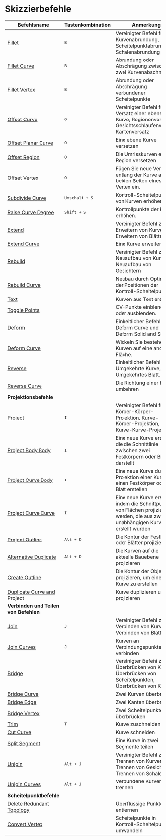 # Skizzierbefehle

| Befehlsname                                                        | Tastenkombination       | Anmerkung                                                                                                                          |
| ------------------------------------------------------------------ | ----------------------- | ---------------------------------------------------------------------------------------------------------------------------------- |
| [Fillet](/sketch/fillet)                                           | <kbd>B</kbd>            | Vereinigter Befehl für Kurvenabrundung, Scheitelpunktabrundung, Schalenabrundung                                                   |
| [Fillet Curve](/sketch/fillet-curve)                               | <kbd>B</kbd>            | Abrundung oder Abschrägung zwischen zwei Kurvenabschnitten                                                                         |
| [Fillet Vertex](/sketch/fillet-vertex)                             | <kbd>B</kbd>            | Abrundung oder Abschrägung verbundener Scheitelpunkte                                                                              |
| [Offset Curve](/sketch/offset-curve)                               | <kbd>O</kbd>            | Vereinigter Befehl für Versatz einer ebenen Kurve, Regionenversatz, Gesichtsschlaufenversatz, Kantenversatz                        |
| [Offset Planar Curve](/sketch/offset-planar-curve)                 | <kbd>O</kbd>            | Eine ebene Kurve versetzen                                                                                                         |
| [Offset Region](/sketch/offset-region)                             | <kbd>O</kbd>            | Die Umrisskurven einer Region versetzen                                                                                            |
| [Offset Vertex](/sketch/offset-vertex)                             | <kbd>O</kbd>            | Fügen Sie neue Vertizes entlang der Kurve auf beiden Seiten eines Vertex ein.                                                      |
| [Subdivide Curve](/sketch/subdivide-curve)                         | <kbd>Umschalt + S</kbd> | Kontroll-Scheitelpunkte von Kurven erhöhen                                                                                         |
| [Raise Curve Degree](/sketch/raise-curve-degree)                   | <kbd>Shift + S</kbd>    | Kontrollpunkte der Kurve erhöhen.                                                                                                  |
| [Extend](/sketch/extend)                                           |                         | Vereinigter Befehl zum Erweitern von Kurven, Erweitern von Blättern                                                                |
| [Extend Curve](/sketch/extend-curve)                               |                         | Eine Kurve erweitern                                                                                                               |
| [Rebuild](/solid/rebuild)                                         |                         | Vereinigter Befehl zum Neuaufbau von Kurven, Neuaufbau von Gesichtern                                                              |
| [Rebuild Curve](/sketch/rebuild-curve)                             |                         | Neubau durch Optimieren der Positionen der Kontroll-Scheitelpunkte                                                                 |
| [Text](/sketch/text)                                               |                         | Kurven aus Text erstellen                                                                                                          |
| [Toggle Points](/sketch/toggle-points)                             |                         | CV-Punkte einblenden oder ausblenden.                                                                                              |
| [Deform](/sketch/deform)                                           |                         | Einheitlicher Befehl für Deform Curve und Deform Solid and Sheet.                                                                  |
| [Deform Curve](/sketch/deform-sketch)                              |                         | Wickeln Sie bestehende Kurven auf eine andere Fläche.                                                                              |
| [Reverse](/sketch/reverse)                                         |                         | Einheitlicher Befehl für Umgekehrte Kurve, Umgekehrtes Blatt.                                                                      |
| [Reverse Curve](/sketch/reverse-curve)                             |                         | Die Richtung einer Kurve umkehren                                                                                                  |
| **Projektionsbefehle**                                             |                         |                                                                                                                                    |
| [Project](/sketch/project)                                         | <kbd>I</kbd>            | Vereinigter Befehl für Körper-Körper-Projektion, Kurve-Körper-Projektion, Kurve-Kurve-Projektion                                   |
| [Project Body Body](/sketch/project-body-body)                     | <kbd>I</kbd>            | Eine neue Kurve erstellen, die die Schnittlinie zwischen zwei Festkörpern oder Blättern darstellt                                  |
| [Project Curve Body](/sketch/project-curve-body)                   | <kbd>I</kbd>            | Eine neue Kurve durch Projektion einer Kurve auf einen Festkörper oder ein Blatt erstellen                                         |
| [Project Curve Curve](/sketch/project-curve-curve)                 | <kbd>I</kbd>            | Eine neue Kurve erstellen, indem die Schnittpunkte von Flächen projiziert werden, die aus zwei unabhängigen Kurven erstellt wurden |
| [Project Outline](/sketch/project-outline)                         | <kbd>Alt + D</kbd>      | Die Kontur der Festkörper oder Blätter projizieren                                                                                 |
| [Alternative Duplicate](/sketch/alternative-duplicate)             | <kbd>Alt + D</kbd>      | Die Kurven auf die aktuelle Bauebene projizieren                                                                                   |
| [Create Outline](/sketch/create-outline)                           |                         | Die Kontur der Objekte projizieren, um eine 3D-Kurve zu erstellen                                                                  |
| [Duplicate Curve and Project](/sketch/duplicate-curve-and-project) |                         | Kurve duplizieren und projizieren                                                                                                  |
| **Verbinden und Teilen von Befehlen**                              |                         |                                                                                                                                    |
| [Join](/sketch/join)                                               | <kbd>J</kbd>            | Vereinigter Befehl zum Verbinden von Kurven, Verbinden von Blättern                                                                |
| [Join Curves](/sketch/join-curves)                                 | <kbd>J</kbd>            | Kurven an Verbindungspunkten verbinden                                                                                             |
| [Bridge](/sketch/bridge)                                           |                         | Vereinigter Befehl zum Überbrücken von Kurven, Überbrücken von Scheitelpunkten, Überbrücken von Kanten                             |
| [Bridge Curve](/sketch/bridge-curve)                               |                         | Zwei Kurven überbrücken                                                                                                            |
| [Bridge Edge](/sketch/bridge-edge)                                 |                         | Zwei Kanten überbrücken                                                                                                            |
| [Bridge Vertex](/sketch/bridge-vertex)                             |                         | Zwei Scheitelpunkte überbrücken                                                                                                    |
| [Trim](/sketch/trim)                                               | <kbd>T</kbd>            | Kurve zuschneiden                                                                                                                  |
| [Cut Curve](/sketch/cut-curve)                                     |                         | Kurve schneiden                                                                                                                    |
| [Split Segment](/sketch/split-segment)                             |                         | Eine Kurve in zwei Segmente teilen                                                                                                 |
| [Unjoin](/sketch/unjoin)                                           | <kbd>Alt + J</kbd>      | Vereinigter Befehl zum Trennen von Kurven, Trennen von Gesichtern, Trennen von Schalen                                             |
| [Unjoin Curves](/sketch/unjoin-curve)                              | <kbd>Alt + J</kbd>      | Verbundene Kurven trennen                                                                                                          |
| **Scheitelpunktbefehle**                                           |                         |                                                                                                                                    |
| [Delete Redundant Topology](/sketch/delete-redundant-topology)     |                         | Überflüssige Punkte entfernen                                                                                                      |
| [Convert Vertex](/sketch/convert-vertex)                           |                         | Scheitelpunkte in Kontroll-Scheitelpunkte umwandeln                                                                                |